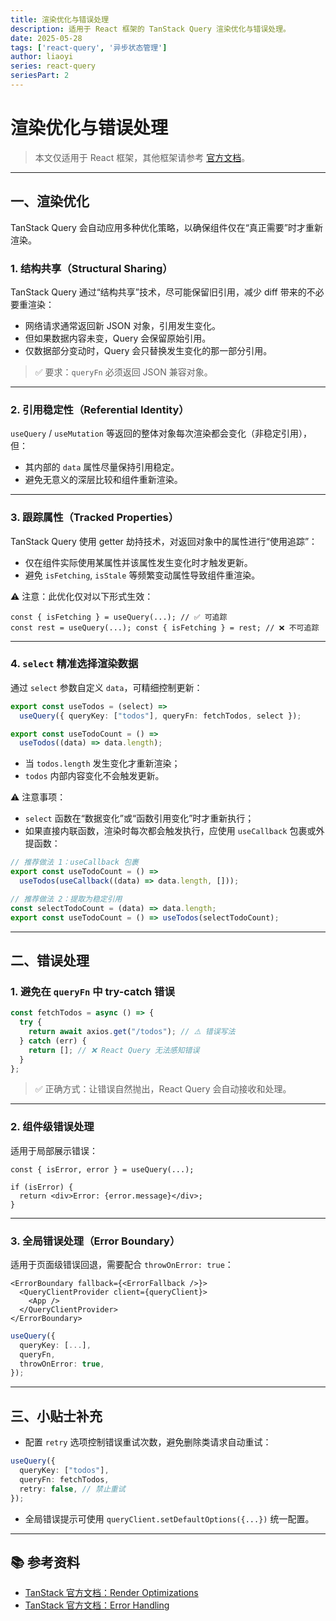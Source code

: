 ```yaml
---
title: 渲染优化与错误处理
description: 适用于 React 框架的 TanStack Query 渲染优化与错误处理。
date: 2025-05-28
tags: ['react-query', '异步状态管理']
author: liaoyi
series: react-query
seriesPart: 2
---
```


# 渲染优化与错误处理

> 本文仅适用于 React 框架，其他框架请参考 [官方文档](https://tanstack.com/query/v5/docs/framework/react/guides/render-optimizations)。

---

## 一、渲染优化

TanStack Query 会自动应用多种优化策略，以确保组件仅在“真正需要”时才重新渲染。

### 1. 结构共享（Structural Sharing）

TanStack Query 通过“结构共享”技术，尽可能保留旧引用，减少 diff 带来的不必要重渲染：

- 网络请求通常返回新 JSON 对象，引用发生变化。
- 但如果数据内容未变，Query 会保留原始引用。
- 仅数据部分变动时，Query 会只替换发生变化的那一部分引用。

> ✅ 要求：`queryFn` 必须返回 JSON 兼容对象。

---

### 2. 引用稳定性（Referential Identity）

`useQuery` / `useMutation` 等返回的整体对象每次渲染都会变化（非稳定引用），但：

- 其内部的 `data` 属性尽量保持引用稳定。
- 避免无意义的深层比较和组件重新渲染。

---

### 3. 跟踪属性（Tracked Properties）

TanStack Query 使用 getter 劫持技术，对返回对象中的属性进行“使用追踪”：

- 仅在组件实际使用某属性并该属性发生变化时才触发更新。
- 避免 `isFetching`, `isStale` 等频繁变动属性导致组件重渲染。

⚠️ 注意：此优化仅对以下形式生效：

```tsx
const { isFetching } = useQuery(...); // ✅ 可追踪
const rest = useQuery(...); const { isFetching } = rest; // ❌ 不可追踪
```

---

### 4. `select` 精准选择渲染数据

通过 `select` 参数自定义 `data`，可精细控制更新：

```ts
export const useTodos = (select) =>
  useQuery({ queryKey: ["todos"], queryFn: fetchTodos, select });

export const useTodoCount = () =>
  useTodos((data) => data.length);
```

- 当 `todos.length` 发生变化才重新渲染；
- `todos` 内部内容变化不会触发更新。

⚠️ 注意事项：

- `select` 函数在“数据变化”或“函数引用变化”时才重新执行；
- 如果直接内联函数，渲染时每次都会触发执行，应使用 `useCallback` 包裹或外提函数：

```ts
// 推荐做法 1：useCallback 包裹
export const useTodoCount = () =>
  useTodos(useCallback((data) => data.length, []));

// 推荐做法 2：提取为稳定引用
const selectTodoCount = (data) => data.length;
export const useTodoCount = () => useTodos(selectTodoCount);
```

---

## 二、错误处理

### 1. 避免在 `queryFn` 中 try-catch 错误

```ts
const fetchTodos = async () => {
  try {
    return await axios.get("/todos"); // ⚠️ 错误写法
  } catch (err) {
    return []; // ❌ React Query 无法感知错误
  }
};
```

> ✅ 正确方式：让错误自然抛出，React Query 会自动接收和处理。

---

### 2. 组件级错误处理

适用于局部展示错误：

```tsx
const { isError, error } = useQuery(...);

if (isError) {
  return <div>Error: {error.message}</div>;
}
```

---

### 3. 全局错误处理（Error Boundary）

适用于页面级错误回退，需要配合 `throwOnError: true`：

```tsx
<ErrorBoundary fallback={<ErrorFallback />}>
  <QueryClientProvider client={queryClient}>
    <App />
  </QueryClientProvider>
</ErrorBoundary>
```

```ts
useQuery({
  queryKey: [...],
  queryFn,
  throwOnError: true,
});
```

---

## 三、小贴士补充

- 配置 `retry` 选项控制错误重试次数，避免删除类请求自动重试：

```ts
useQuery({
  queryKey: ["todos"],
  queryFn: fetchTodos,
  retry: false, // 禁止重试
});
```

- 全局错误提示可使用 `queryClient.setDefaultOptions({...})` 统一配置。

---

## 📚 参考资料

- [TanStack 官方文档：Render Optimizations](https://tanstack.com/query/v5/docs/framework/react/guides/render-optimizations)
- [TanStack 官方文档：Error Handling](https://tanstack.com/query/v5/docs/framework/react/guides/errors)
